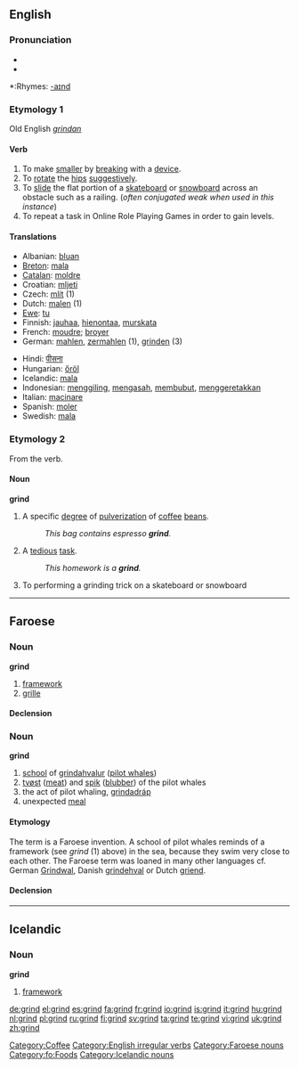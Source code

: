 ==English==

===Pronunciation===
*{{IPA|/'gɻaɪnd/}}
*{{audio|en-us-grind.ogg|Audio (US)}}

*:Rhymes: [[Rhymes:English:-aɪnd|-aɪnd]]

===Etymology 1===
Old English ''[[grindan]]''

====Verb====
{{en-verb|grinds|grinding|ground|'''[[ground]]''' or archaic '''[[grounden]]'''}}

# To make [[smaller]] by [[break]]ing with a [[device]].
# To [[rotate]] the [[hips]] [[suggestive]]ly.
# To [[slide]] the flat portion of a [[skateboard]] or [[snowboard]] across an obstacle such as a railing. (''often conjugated weak when used in this instance'')
# To repeat a task in Online Role Playing Games in order to gain levels.

====Translations====
{{top}}
*Albanian: [[bluan]]
*[[Breton]]: [[mala]]
*[[Catalan]]: [[moldre]]
*Croatian: [[mljeti]]
*Czech: [[mlít]] (1)
*Dutch: [[malen]] (1)
*[[Ewe]]: [[tu]]
*Finnish: [[jauhaa]], [[hienontaa]], [[murskata]]
*French: [[moudre]]; [[broyer]]
*German: [[mahlen]], [[zermahlen]] (1), [[grinden]] (3)
{{mid}}
*Hindi: [[पीसना]]
*Hungarian: [[őröl]]
*Icelandic: [[mala]]
*Indonesian: [[giling|menggiling]], [[asah|mengasah]], [[bubut|membubut]], [[geretak|menggeretakkan]]
*Italian: [[macinare]]
*Spanish: [[moler]]
*Swedish: [[mala]]
{{bottom}}

===Etymology 2===
From the verb.

====Noun====
'''grind'''

# A specific [[degree]] of [[pulverization]] of [[coffee]] [[bean]]s.
#: ''This bag contains espresso '''grind'''.''
# A [[tedious]] [[task]].
#: ''This homework is a '''grind'''.''
# To performing a grinding trick on a skateboard or snowboard

[[Category:Coffee]]
[[Category:English irregular verbs]]

----

==Faroese==

===Noun===
'''grind''' {{f}}

# [[framework]]
# [[grille]]

====Declension====
{{fo-decl-noun-f2|grind}}

===Noun===
'''grind''' {{f}}

# [[school]] of [[grindahvalur]] ([[pilot whale]]s)
# [[tvøst]] ([[meat]]) and [[spik]] ([[blubber]]) of the pilot whales
# the act of pilot whaling, [[grindadráp]]
# unexpected [[meal]]

====Etymology====
{{rfc-level|Etymology not at level 3}}
The term is a Faroese invention. A school of pilot whales reminds of a framework (see ''grind'' (1) above) in the sea, because they swim very close to each other. The Faroese term was loaned in many other languages cf. German [[Grindwal]], Danish [[grindehval]] or Dutch [[griend]].

====Declension====
{{fo-decl-noun-f2|grind}}

[[Category:Faroese nouns]]
[[Category:fo:Foods]]

----

==Icelandic==

===Noun===
'''grind''' {{f}}

# [[framework]]

[[Category:Icelandic nouns]]

[[de:grind]]
[[el:grind]]
[[es:grind]]
[[fa:grind]]
[[fr:grind]]
[[io:grind]]
[[is:grind]]
[[it:grind]]
[[hu:grind]]
[[nl:grind]]
[[pl:grind]]
[[ru:grind]]
[[fi:grind]]
[[sv:grind]]
[[ta:grind]]
[[te:grind]]
[[vi:grind]]
[[uk:grind]]
[[zh:grind]]